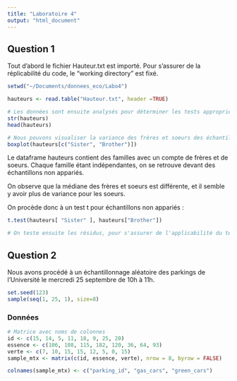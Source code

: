 ```yaml
---
title: "Laboratoire 4"
output: "html_document"
---
```


## Question 1

Tout d'abord le fichier Hauteur.txt est importé. Pour s'assurer de la réplicabilité du code, le "working directory" est fixé.

```r
setwd("~/Documents/donnees_eco/Labo4")

hauteurs <- read.table("Hauteur.txt", header =TRUE)

# Les données sont ensuite analysés pour déterminer les tests appropriés
str(hauteurs)
head(hauteurs)

# Nous pouvons visualiser la variance des frères et soeurs des échantillons avec un boxplot
boxplot(hauteurs[c("Sister", "Brother")])
```
Le dataframe hauteurs contient des familles avec un compte de frères et de soeurs. Chaque famille étant indépendantes, on se retrouve devant des échantillons non appariés.

On observe que la médiane des frères et soeurs est différente, et il semble y avoir plus de variance pour les soeurs.

On procède donc à un test t pour échantillons non appariés :

```r
t.test(hauteurs[ "Sister" ], hauteurs["Brother"])

# On teste ensuite les résidus, pour s'assurer de l'applicabilité du test
```

## Question 2

Nous avons procédé à un échantillonnage aléatoire des parkings de l'Université le mercredi 25 septembre de 10h à 11h.

```r
set.seed(123)
sample(seq(1, 25, 1), size=8)
```

### Données

```r

# Matrice avec noms de colonnes
id <- c(15, 14, 5, 11, 18, 9, 25, 20)
essence <- c(106, 108, 115, 182, 120, 36, 64, 93)
verte <- c(7, 10, 15, 15, 12, 5, 0, 15)
sample_mtx <- matrix(c(id, essence, verte), nrow = 8, byrow = FALSE)

colnames(sample_mtx) <- c("parking_id", "gas_cars", "green_cars")

```
